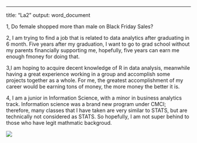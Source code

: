 ---
title: "La2"
output: word_document


1, Do female shopped more than male on Black Friday Sales?

2, I am trying to find a job that is related to data analytics after graduating in 6 month. Five years after my graduation, I want to go to grad school without my parents financially supporting me, hopefully, five years can earn me enough fmoney for doing that.

3,I am hoping to acquire decent knowledge of R in data analysis, meanwhile having a great experience working in a group and accomplish some projects together as a whole. For me, the greatest accomplishment of my career would be earning tons of money, the more money the better it is.

4, I am a junior in Information Science, with a minor in business analytics track. Information science was a brand new program under CMCI; therefore, many classes that I have taken are very similar to STATS, but are technically not considered as STATS. So hopefully, I am not super behind to those who have legit mathmatic backgroud.

![](PIC.jpg)